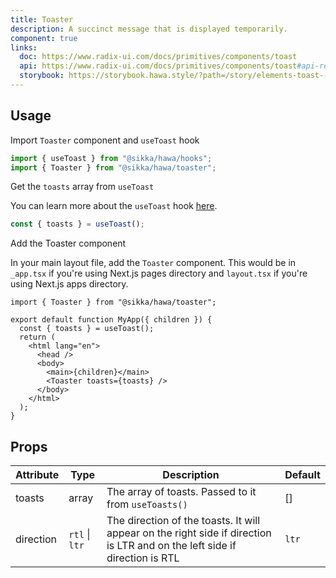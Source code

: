 ```yaml
---
title: Toaster
description: A succinct message that is displayed temporarily.
component: true
links:
  doc: https://www.radix-ui.com/docs/primitives/components/toast
  api: https://www.radix-ui.com/docs/primitives/components/toast#api-reference
  storybook: https://storybook.hawa.style/?path=/story/elements-toast--default
---
```


<ComponentPreview previewOnly name="toast-demo" />

## Usage

<Steps>

<Step>Import `Toaster` component and `useToast` hook</Step>

```js
import { useToast } from "@sikka/hawa/hooks";
import { Toaster } from "@sikka/hawa/toaster";
```

<Step>Get the `toasts` array from `useToast`</Step>

You can learn more about the `useToast` hook [here](/docs/hooks/use-toast).

```js
const { toasts } = useToast();
```

<Step>Add the Toaster component</Step>

In your main layout file, add the `Toaster` component. This would be in `_app.tsx`
if you're using Next.js pages directory and `layout.tsx` if you're using Next.js
apps directory.

```tsx
import { Toaster } from "@sikka/hawa/toaster";

export default function MyApp({ children }) {
  const { toasts } = useToast();
  return (
    <html lang="en">
      <head />
      <body>
        <main>{children}</main>
        <Toaster toasts={toasts} />
      </body>
    </html>
  );
}
```

</Steps>

## Props

| Attribute | Type           | Description                                                                                                                | Default |
| --------- | -------------- | -------------------------------------------------------------------------------------------------------------------------- | ------- |
| toasts    | array          | The array of toasts. Passed to it from `useToasts()`                                                                       | []      |
| direction | `rtl` \| `ltr` | The direction of the toasts. It will appear on the right side if direction is LTR and on the left side if direction is RTL | `ltr`   |
